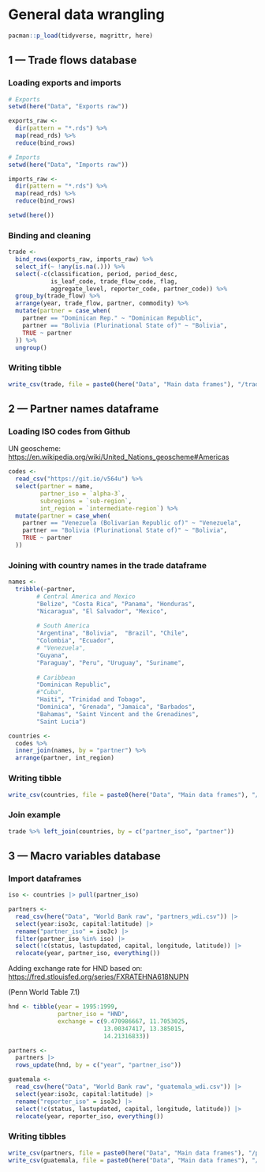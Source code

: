 # General data wrangling

```r
pacman::p_load(tidyverse, magrittr, here)
```

## 1 --- Trade flows database

### Loading exports and imports

```r
# Exports
setwd(here("Data", "Exports raw"))

exports_raw <- 
  dir(pattern = "*.rds") %>% 
  map(read_rds) %>% 
  reduce(bind_rows)

# Imports
setwd(here("Data", "Imports raw"))

imports_raw <-
  dir(pattern = "*.rds") %>%
  map(read_rds) %>%
  reduce(bind_rows)

setwd(here())
```

### Binding and cleaning

```r
trade <- 
  bind_rows(exports_raw, imports_raw) %>% 
  select_if(~ !any(is.na(.))) %>% 
  select(-c(classification, period, period_desc, 
            is_leaf_code, trade_flow_code, flag, 
            aggregate_level, reporter_code, partner_code)) %>% 
  group_by(trade_flow) %>% 
  arrange(year, trade_flow, partner, commodity) %>% 
  mutate(partner = case_when(
    partner == "Dominican Rep." ~ "Dominican Republic",
    partner == "Bolivia (Plurinational State of)" ~ "Bolivia",
    TRUE ~ partner
  )) %>% 
  ungroup()
```

### Writing tibble

```r
write_csv(trade, file = paste0(here("Data", "Main data frames"), "/trade_flows.csv"))
```

## 2 --- Partner names dataframe

### Loading ISO codes from Github

UN geoscheme: <https://en.wikipedia.org/wiki/United_Nations_geoscheme#Americas>

```r
codes <-
  read_csv("https://git.io/v564u") %>%
  select(partner = name,
         partner_iso = `alpha-3`,
         subregions = `sub-region`,
         int_region = `intermediate-region`) %>% 
  mutate(partner = case_when(
    partner == "Venezuela (Bolivarian Republic of)" ~ "Venezuela", 
    partner == "Bolivia (Plurinational State of)" ~ "Bolivia",
    TRUE ~ partner 
  ))
```

### Joining with country names in the trade dataframe

```r
names <- 
  tribble(~partner,
        # Central America and Mexico
        "Belize", "Costa Rica", "Panama", "Honduras",
        "Nicaragua", "El Salvador", "Mexico",
        
        # South America
        "Argentina", "Bolivia",  "Brazil", "Chile",
        "Colombia", "Ecuador", 
        # "Venezuela", 
        "Guyana",
        "Paraguay", "Peru", "Uruguay", "Suriname",
        
        # Caribbean
        "Dominican Republic", 
        #"Cuba", 
        "Haiti", "Trinidad and Tobago",
        "Dominica", "Grenada", "Jamaica", "Barbados",
        "Bahamas", "Saint Vincent and the Grenadines", 
        "Saint Lucia")

countries <- 
  codes %>% 
  inner_join(names, by = "partner") %>% 
  arrange(partner, int_region)
```

### Writing tibble

```r
write_csv(countries, file = paste0(here("Data", "Main data frames"), "/partners_names.csv"))
```

### Join example

```r
trade %>% left_join(countries, by = c("partner_iso", "partner"))
```

## 3 --- Macro variables database

### Import dataframes

```r
iso <- countries |> pull(partner_iso)

partners <- 
  read_csv(here("Data", "World Bank raw", "partners_wdi.csv")) |> 
  select(year:iso3c, capital:latitude) |> 
  rename("partner_iso" = iso3c) |> 
  filter(partner_iso %in% iso) |> 
  select(!c(status, lastupdated, capital, longitude, latitude)) |> 
  relocate(year, partner_iso, everything())
```

Adding exchange rate for HND based on: <https://fred.stlouisfed.org/series/FXRATEHNA618NUPN>

(Penn World Table 7.1)

```r
hnd <- tibble(year = 1995:1999,
              partner_iso = "HND",
              exchange = c(9.470986667, 11.7053025,
                           13.00347417, 13.385015,
                           14.21316833))

partners <- 
  partners |> 
  rows_update(hnd, by = c("year", "partner_iso"))
```

```r
guatemala <- 
  read_csv(here("Data", "World Bank raw", "guatemala_wdi.csv")) |> 
  select(year:iso3c, capital:latitude) |> 
  rename("reporter_iso" = iso3c) |> 
  select(!c(status, lastupdated, capital, longitude, latitude)) |> 
  relocate(year, reporter_iso, everything())
```

### Writing tibbles

```r
write_csv(partners, file = paste0(here("Data", "Main data frames"), "/partners_macro.csv"))
write_csv(guatemala, file = paste0(here("Data", "Main data frames"), "/gtm_macro.csv"))
```
